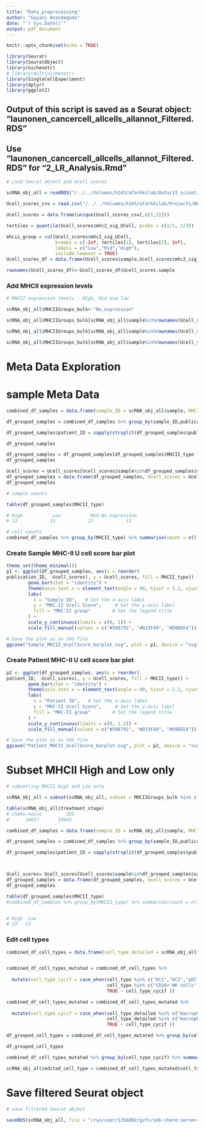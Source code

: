 ```yaml
---
title: "Data_preprocessing"
author: "Gayani Anandagoda"
date: "`r Sys.Date()`"
output: pdf_document
---
```


```r
knitr::opts_chunk$set(echo = TRUE)
```

```r
library(Seurat)
library(SeuratObject)
library(nichenetr)
# library(multinichenetr)
library(SingleCellExperiment)
library(dplyr)
library(ggplot2)
```


## Output of this script is saved as a Seurat object: "launonen_cancercell_allcells_allannot_Filtered.RDS" 
## Use "launonen_cancercell_allcells_allannot_Filtered.RDS" for "2_LR_Analysis.Rmd"


```r
# Load Seurat object and Ucell scores

scRNA_obj_all = readRDS("/../../Volumes/h345/afarkkilab/Data/13_sciset/launonen_cancercell_allcells_allannot_v2.RDS")
```

```r

Ucell_scores_csv = read.csv("/../../Volumes/h345/afarkkilab/Projects/NKI/Single_Cell_LR_Analysis/Input/correlation_15_genes_expression_vs_mhc2_scores_pseudobulk_epithelial.tsv", sep = "\t", header = TRUE)
```


```r

Ucell_scores = data.frame(unique(Ucell_scores_csv[,c(1,2)]))

tertiles = quantile(Ucell_scores$mhc2_sig_UCell, probs = c(1/3, 2/3))

mhcii_group = cut(Ucell_scores$mhc2_sig_UCell,
                  breaks = c(-Inf, tertiles[1], tertiles[2], Inf),
                  labels = c("Low","Mid","High"),
                  include.loweset = TRUE)
Ucell_scores_df = data.frame(Ucell_scores$sample,Ucell_scores$mhc2_sig_UCell,mhcii_group)

rownames(Ucell_scores_df)<-Ucell_scores_df$Ucell_scores.sample
```


### Add MHCII expression levels

```r
# MHCII expression levels : HIgh, Mid and low

scRNA_obj_all$MHCIIGroups_bulk<-"No_expression"

scRNA_obj_all$MHCIIGroups_bulk[scRNA_obj_all$sample%in%rownames(Ucell_scores_df)[Ucell_scores_df$mhcii_group=="Low"]]<-"Low"

scRNA_obj_all$MHCIIGroups_bulk[scRNA_obj_all$sample%in%rownames(Ucell_scores_df)[Ucell_scores_df$mhcii_group=="Mid"]]<-"Mid"

scRNA_obj_all$MHCIIGroups_bulk[scRNA_obj_all$sample%in%rownames(Ucell_scores_df)[Ucell_scores_df$mhcii_group=="High"]]<-"High"


```

# Meta Data  Exploration

# sample Meta Data

```r

combined_df_samples = data.frame(sample_ID = scRNA_obj_all$sample, MHCII_type = scRNA_obj_all$MHCIIGroups_bulk, treatment = scRNA_obj_all$treatment_stage, publication_ID = scRNA_obj_all$publication_sample_code)

df_grouped_samples = combined_df_samples %>% group_by(sample_ID,publication_ID,MHCII_type,treatment) %>% summarise(count = n())

df_grouped_samples$patient_ID = sapply(strsplit(df_grouped_samples$publication_ID, "_"),"[", 1)

df_grouped_samples
```

```r
df_grouped_samples = df_grouped_samples[df_grouped_samples$MHCII_type != "No_expression",]
df_grouped_samples
```

```r
Ucell_scores = Ucell_scores[Ucell_scores$sample%in%df_grouped_samples$sample_ID,]$mhc2_sig_UCell
df_grouped_samples = data.frame(df_grouped_samples, Ucell_scores = Ucell_scores)
df_grouped_samples
```

```r
# sample counts

table(df_grouped_samples$MHCII_type)

# High           Low           Mid No_expression 
# 13            13            13            12
```

```r
# cell counts
combined_df_samples %>% group_by(MHCII_type) %>% summarise(count = n())
```

### Create Sample MHC-II U cell score bar plot
```r
theme_set(theme_minimal())
p1 <- ggplot(df_grouped_samples, aes(x = reorder(
publication_ID, -Ucell_scores), y = Ucell_scores, fill = MHCII_type)) +
        geom_bar(stat = "identity") +
        theme(axis.text.x = element_text(angle = 90, hjust = 1.2, vjust = 0.5), panel.background = element_rect(fill = "white", color = "white")) +
        labs(
          x = "Sample ID",   # Set the x-axis label
          y = "MHC-II Ucell Score",     # Set the y-axis label
          fill = "MHC-II group"        # Set the legend title
        ) +
        scale_y_continuous(limits = c(0, 1)) +
        scale_fill_manual(values = c("#508791", "#D33F49", "#D9DEE4"))

# Save the plot as an SVG file
ggsave("Sample_MHCII_UcellScore_barplot.svg", plot = p1, device = "svg", width = 5.5, height = 3)
```

### Create Patient MHC-II U cell score bar plot
```r
p2 <- ggplot(df_grouped_samples, aes(x = reorder(
patient_ID, -Ucell_scores), y = Ucell_scores, fill = MHCII_type)) +
        geom_bar(stat = "identity") +
        theme(axis.text.x = element_text(angle = 90, hjust = 1.2, vjust = 0.5)) +
        labs(
          x = "Patient ID",   # Set the x-axis label
          y = "MHC-II Ucell Score",     # Set the y-axis label
          fill = "MHC-II group"        # Set the legend title
        ) +
        scale_y_continuous(limits = c(0, 1.2)) +
        scale_fill_manual(values = c("#508791", "#D33F49", "#D9DEE4"))

# Save the plot as an SVG file
ggsave("Patient_MHCII_UcellScore_barplot.svg", plot = p2, device = "svg", width = 4.5, height = 3)
```

#######################################

# Subset MHCII High and Low only

```r
# subsetting MHCII High and Low only

scRNA_obj_all = subset(scRNA_obj_all, subset = MHCIIGroups_bulk %in% c("High","Low"))

table(scRNA_obj_all$treatment_stage)
# chemo-naive         IDS 
#      34657       33642 

```

```r
combined_df_samples = data.frame(sample_ID = scRNA_obj_all$sample, MHCII_type = scRNA_obj_all$MHCIIGroups_bulk, treatment = scRNA_obj_all$treatment_stage, publication_ID = scRNA_obj_all$publication_sample_code)

df_grouped_samples = combined_df_samples %>% group_by(sample_ID,publication_ID,MHCII_type,treatment) %>% summarise(count = n())

df_grouped_samples$patient_ID = sapply(strsplit(df_grouped_samples$publication_ID, "_"),"[", 1)



Ucell_scores= Ucell_scores[Ucell_scores$sample%in%df_grouped_samples$sample_ID,]$mhc2_sig_UCell
df_grouped_samples = data.frame(df_grouped_samples, Ucell_scores = Ucell_scores)
df_grouped_samples
```

```r
table(df_grouped_samples$MHCII_type)
#combined_df_samples %>% group_by(MHCII_type) %>% summarise(count = n())


# High  Low 
# 13   13
```

####################################

### Edit cell types

```r

combined_df_cell_types = data.frame(cell_type_detailed = scRNA_obj_all$cell_type_detailed, cell_type = scRNA_obj_all$cell_type, cell_type_cycif = scRNA_obj_all$cell_type_cycif)


combined_df_cell_types_mutated = combined_df_cell_types %>% 
  
  mutate(cell_type_cycif = case_when(cell_type %in% c("DC1","DC2","pDC","Migratory DCs") ~ "DC",
                                     cell_type %in% c("CD16+ NK cells","CD16- NK cells","NK cells") ~ "NK",
                                     TRUE ~ cell_type_cycif ))

combined_df_cell_types_mutated = combined_df_cell_types_mutated %>% 
  
  mutate(cell_type_cycif = case_when(cell_type_detailed %in% c("macrophages_CD163_high") ~ "macrophages_CD163_high",
                                     cell_type_detailed %in% c("macrophages_ITGAX_high") ~ "macrophages_ITGAX_high",
                                     TRUE ~ cell_type_cycif ))

df_grouped_cell_types = combined_df_cell_types_mutated %>% group_by(cell_type_cycif,cell_type,cell_type_detailed) %>% summarise(count = n())

df_grouped_cell_types
```


```r
combined_df_cell_types_mutated %>% group_by(cell_type_cycif) %>% summarise(count = n())
```


```r
scRNA_obj_all$edited_cell_type = combined_df_cell_types_mutated$cell_type_cycif

```

# Save filtered Seurat object

```r
# save filtered Seurat object

saveRDS(scRNA_obj_all, file = "/run/user/1356082/gvfs/smb-share:server=group3.ad.helsinki.fi,share=h345/afarkkilab/Projects/NKI/Single_Cell_LR_Annalysis/Input/launonen_cancercell_allcells_allannot_Filtered_MHCII_HIgh_and_low.RDS")

```


